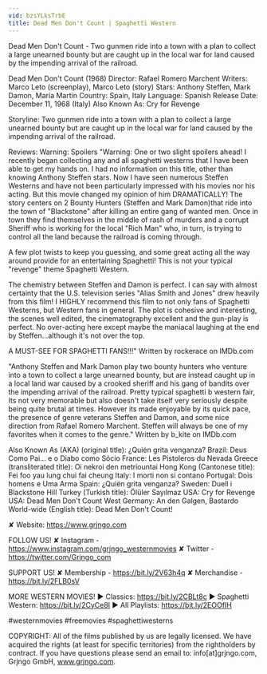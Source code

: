 ```yaml
---
vid: bzsYLksTrbE
title: Dead Men Don't Count | Spaghetti Western
---
```


Dead Men Don't Count  - Two gunmen ride into a town with a plan to collect a large unearned bounty but are caught up in the local war for land caused by the impending arrival of the railroad. 

Dead Men Don't Count (1968)
Director: Rafael Romero Marchent
Writers: Marco Leto (screenplay), Marco Leto (story) 
Stars: Anthony Steffen, Mark Damon, María Martín
Country: Spain, Italy
Language: Spanish
Release Date: December 11, 1968 (Italy)
Also Known As: Cry for Revenge

Storyline: 
Two gunmen ride into a town with a plan to collect a large unearned bounty but are caught up in the local war for land caused by the impending arrival of the railroad.

Reviews: 
Warning: Spoilers
"Warning: One or two slight spoilers ahead! I recently began collecting any and all spaghetti westerns that I have been able to get my hands on. I had no information on this title, other than knowing Anthony Steffen stars. Now I have seen numerous Steffen Westerns and have not been particularly impressed with his movies nor his acting. But this movie changed my opinion of him DRAMATICALLY! The story centers on 2 Bounty Hunters (Steffen and Mark Damon)that ride into the town of "Blackstone" after killing an entire gang of wanted men. Once in town they find themselves in the middle of rash of murders and a corrupt Sheriff who is working for the local "Rich Man" who, in turn, is trying to control all the land because the railroad is coming through.

A few plot twists to keep you guessing, and some great acting all the way around provide for an entertaining Spaghetti! This is not your typical "revenge" theme Spaghetti Western.

The chemistry between Steffen and Damon is perfect. I can say with almost certainty that the U.S. television series "Alias Smith and Jones" drew heavily from this film! I HIGHLY recommend this film to not only fans of Spaghetti Westerns, but Western fans in general. The plot is cohesive and interesting, the scenes well edited, the cinematography excellent and the gun-play is perfect. No over-acting here except maybe the maniacal laughing at the end by Steffen...although it's not over the top.

A MUST-SEE FOR SPAGHETTI FANS!!!" Written by rockerace on IMDb.com

"Anthony Steffen and Mark Damon play two bounty hunters who venture into a town to collect a large unearned bounty, but are instead caught up in a local land war caused by a crooked sheriff and his gang of bandits over the impending arrival of the railroad. Pretty typical spaghetti b western fair, Its not very memorable but also doesn't take itself very seriously despite being quite brutal at times. However its made enjoyable by its quick pace, the presence of genre veterans Steffen and Damon, and some nice direction from Rafael Romero Marchent. Steffen will always be one of my favorites when it comes to the genre." Written by b_kite on IMDb.com

Also Known As (AKA)
(original title): ¿Quién grita venganza?
Brazil: Deus Como Pai... e o Diabo como Sócio
France: Les Pistoleros du Nevada
Greece (transliterated title): Oi nekroi den metriountai
Hong Kong (Cantonese title): Fei foo yau lung chui fai cheung
Italy: I morti non si contano
Portugal: Dois homens e Uma Arma
Spain: ¿Quién grita venganza?
Sweden: Duell i Blackstone Hill
Turkey (Turkish title): Ölüler Sayılmaz
USA: Cry for Revenge
USA: Dead Men Don't Count
West Germany: An den Galgen, Bastardo
World-wide (English title): Dead Men Don't Count!

✘ Website: https://www.grjngo.com

FOLLOW US!
✘ Instagram - https://www.instagram.com/grjngo_westernmovies
✘ Twitter - https://twitter.com/Grjngo_com

SUPPORT US!
✘ Membership - https://bit.ly/2V63h4q
✘ Merchandise - https://bit.ly/2FLB0sV

MORE WESTERN MOVIES! 
► Classics: https://bit.ly/2CBLt8c 
► Spaghetti Western: https://bit.ly/2CyCe8I 
► All Playlists: https://bit.ly/2EOOfIH 

#westernmovies #freemovies #spaghettiwesterns

COPYRIGHT: All of the films published by us are legally licensed. We have acquired the rights (at least for specific territories) from the rightholders by contract. If you have questions please send an email to: info[at]grjngo.com, Grjngo GmbH, www.grjngo.com.